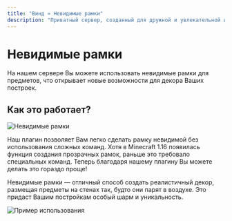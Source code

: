 ```yaml
---
title: "Винд » Невидимые рамки"
description: "Приватный сервер, созданный для дружной и увлекательной игры."
---
```

# Невидимые рамки

На нашем сервере Вы можете использовать невидимые рамки для предметов, что открывает новые возможности для декора Ваших построек.

## Как это работает?

![Невидимые рамки](/assets/invisibleframes.webp)

Наш плагин позволяет Вам легко сделать рамку невидимой без использования сложных команд. Хотя в Minecraft 1.16 появилась функция создания прозрачных рамок, раньше это требовало специальных команд. Теперь благодаря нашему плагину Вы можете делать это гораздо проще!

Невидимые рамки — отличный способ создать реалистичный декор, размещая предметы на стенах так, будто они парят в воздухе. Это придаст Вашим постройкам особый шарм и уникальность.

![Пример использования](/assets/invisibleframes2.png) 
